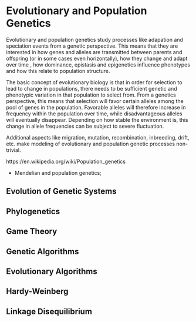 
# Evolutionary and Population Genetics

Evolutionary and population genetics study processes like adapation and speciation events from a genetic perspective. This means that they are interested in how genes and alleles are transmitted between parents and offspring (or in some cases even horizontally), how they change and adapt over time , how dominance, epistasis and epigenetics influence phenotypes and how this relate to population structure. 

The basic concept of evolutionary biology is that in order for selection to lead to change in populations, there needs to be sufficient genetic and phenotypic variation in that population to select from. From a genetics perspective, this means that selection will favor certain alleles among the pool of genes in the population. Favorable alleles will therefore increase in frequency within the population over time, while disadvantageous alleles will eventually disappear. Depending on how stable the environment is, this change in allele frequencies can be subject to severe fluctuation.

Additional aspects like migration, mutation, recombination, inbreeding, drift, etc. make modeling of evolutionary and population genetic processes non-trivial.

https://en.wikipedia.org/wiki/Population_genetics

- Mendelian and population genetics;



## Evolution of Genetic Systems

## Phylogenetics

## Game Theory

## Genetic Algorithms

## Evolutionary Algorithms

## Hardy-Weinberg

## Linkage Disequilibrium

